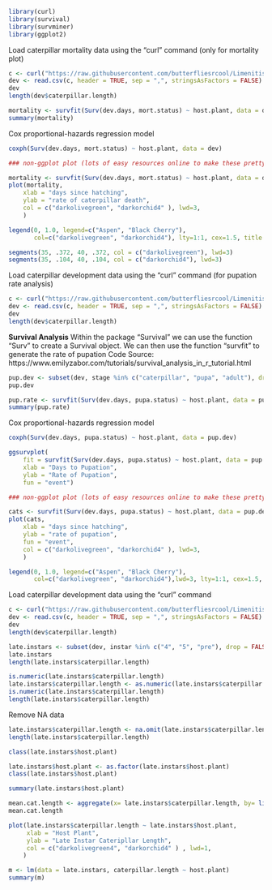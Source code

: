 ```r
library(curl)
library(survival)
library(survminer)
library(ggplot2)
```
Load caterpillar mortality data using the "curl" command (only for mortality plot)
```r
c <- curl("https://raw.githubusercontent.com/butterfliesrcool/Limenitis-Host-Plant-Gene-Expression/main/mort.data.for.survival.plot")
dev <- read.csv(c, header = TRUE, sep = ",", stringsAsFactors = FALSE)
dev
length(dev$caterpillar.length) 
```
```r
mortality <- survfit(Surv(dev.days, mort.status) ~ host.plant, data = dev)
summary(mortality)
```
Cox proportional-hazards regression model 
```r
coxph(Surv(dev.days, mort.status) ~ host.plant, data = dev)
```
```r
### non-ggplot plot (lots of easy resources online to make these pretty

mortality <- survfit(Surv(dev.days, mort.status) ~ host.plant, data = dev)
plot(mortality,     
    xlab = "days since hatching", 
    ylab = "rate of caterpillar death",
    col = c("darkolivegreen", "darkorchid4" ), lwd=3,
    )

legend(0, 1.0, legend=c("Aspen", "Black Cherry"),
       col=c("darkolivegreen", "darkorchid4"), lty=1:1, cex=1.5, title = "Host Plants")

segments(35, .372, 40, .372, col = c("darkolivegreen"), lwd=3)
segments(35, .104, 40, .104, col = c("darkorchid4"), lwd=3)
```
Load caterpillar development data using the "curl" command (for pupation rate analysis)
```r
c <- curl("https://raw.githubusercontent.com/butterfliesrcool/Limenitis-Host-Plant-Gene-Expression/main/cat.dev.mort.data.csv")
dev <- read.csv(c, header = TRUE, sep = ",", stringsAsFactors = FALSE)
dev
length(dev$caterpillar.length) 
```
**Survival Analysis**
Within the package "Survival" we can use the function "Surv" to create a Survival object. We can then use the function "survfit" to generate the rate of pupation 
Code Source: https://www.emilyzabor.com/tutorials/survival_analysis_in_r_tutorial.html

```r
pup.dev <- subset(dev, stage %in% c("caterpillar", "pupa", "adult"), drop = FALSE)
pup.dev
```

```r
pup.rate <- survfit(Surv(dev.days, pupa.status) ~ host.plant, data = pup.dev)
summary(pup.rate)
```
Cox proportional-hazards regression model 
```r
coxph(Surv(dev.days, pupa.status) ~ host.plant, data = pup.dev)
```
```r
ggsurvplot(
    fit = survfit(Surv(dev.days, pupa.status) ~ host.plant, data = pup.dev), 
    xlab = "Days to Pupation", 
    ylab = "Rate of Pupation",
    fun = "event")
```
```r
### non-ggplot plot (lots of easy resources online to make these pretty

cats <- survfit(Surv(dev.days, pupa.status) ~ host.plant, data = pup.dev)
plot(cats,     
    xlab = "days since hatching", 
    ylab = "rate of pupation",
    fun = "event",
    col = c("darkolivegreen", "darkorchid4" ), lwd=3,
    )

legend(0, 1.0, legend=c("Aspen", "Black Cherry"),
       col=c("darkolivegreen", "darkorchid4"),lwd=3, lty=1:1, cex=1.5, title = "Host Plants")

```
Load caterpillar development data using the "curl" command 
```r
c <- curl("https://raw.githubusercontent.com/butterfliesrcool/Limenitis-Host-Plant-Gene-Expression/main/caterpillar.development.data.csv")
dev <- read.csv(c, header = TRUE, sep = ",", stringsAsFactors = FALSE)
dev
length(dev$caterpillar.length)
```
```r
late.instars <- subset(dev, instar %in% c("4", "5", "pre"), drop = FALSE)
late.instars
length(late.instars$caterpillar.length)
```
```r
is.numeric(late.instars$caterpillar.length)
late.instars$caterpillar.length <- as.numeric(late.instars$caterpillar.length)
is.numeric(late.instars$caterpillar.length)
length(late.instars$caterpillar.length)
```
Remove NA data 
```r
late.instars$caterpillar.length <- na.omit(late.instars$caterpillar.length)
length(late.instars$caterpillar.length)
```

```r
class(late.instars$host.plant)
```

```r
late.instars$host.plant <- as.factor(late.instars$host.plant)
class(late.instars$host.plant)
```

```r
summary(late.instars$host.plant)
```
```r
mean.cat.length <- aggregate(x= late.instars$caterpillar.length, by= list(late.instars$host.plant), FUN=mean)
mean.cat.length
```

```r
plot(late.instars$caterpillar.length ~ late.instars$host.plant,
     xlab = "Host Plant",
     ylab = "Late Instar Cateripllar Length",
     col = c("darkolivegreen4", "darkorchid4" ) , lwd=1,
    )
```

```r
m <- lm(data = late.instars, caterpillar.length ~ host.plant)
summary(m)
```